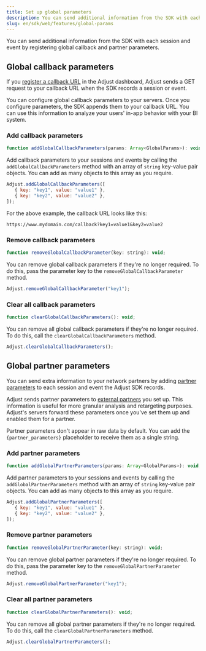 ```yaml
---
title: Set up global parameters
description: You can send additional information from the SDK with each session and event by registering global callback and partner parameters.
slug: en/sdk/web/features/global-params
---
```


You can send additional information from the SDK with each session and event by registering global callback and partner parameters.

## Global callback parameters

If you [register a callback URL](https://help.adjust.com/en/article/set-up-callbacks) in the Adjust dashboard, Adjust sends a GET request to your callback URL when the SDK records a session or event.

You can configure global callback parameters to your servers. Once you configure parameters, the SDK appends them to your callback URL. You can use this information to analyze your users' in-app behavior with your BI system.

### Add callback parameters

```js title="Method signature"
function addGlobalCallbackParameters(params: Array<GlobalParams>): void;
```

Add callback parameters to your sessions and events by calling the `addGlobalCallbackParameters` method with an array of `string` key-value pair objects. You can add as many objects to this array as you require.

```js
Adjust.addGlobalCallbackParameters([
   { key: "key1", value: "value1" },
   { key: "key2", value: "value2" },
]);
```

For the above example, the callback URL looks like this:

```text "key1" "value1" "key2" "value2"
https://www.mydomain.com/callback?key1=value1&key2=value2
```

### Remove callback parameters

```js title="Method signature"
function removeGlobalCallbackParameter(key: string): void;
```

You can remove global callback parameters if they're no longer required. To do this, pass the parameter key to the `removeGlobalCallbackParameter` method.

```js
Adjust.removeGlobalCallbackParameter("key1");
```

### Clear all callback parameters

```js
function clearGlobalCallbackParameters(): void;
```

You can remove all global callback parameters if they're no longer required. To do this, call the `clearGlobalCallbackParameters` method.

```js
Adjust.clearGlobalCallbackParameters();
```

## Global partner parameters

You can send extra information to your network partners by adding [partner parameters](https://help.adjust.com/en/article/data-sharing-ad-network#map-parameters) to each session and event the Adjust SDK records.

Adjust sends partner parameters to [external partners](https://help.adjust.com/en/article/integrated-partners) you set up. This information is useful for more granular analysis and retargeting purposes. Adjust's servers forward these parameters once you've set them up and enabled them for a partner.

<Callout type="note">

Partner parameters don't appear in raw data by default. You can add the `{partner_parameters}` placeholder to receive them as a single string.

</Callout>

### Add partner parameters

```js title="Method signature"
function addGlobalPartnerParameters(params: Array<GlobalParams>): void;
```

Add partner parameters to your sessions and events by calling the `addGlobalPartnerParameters` method with an array of `string` key-value pair objects. You can add as many objects to this array as you require.

```js
Adjust.addGlobalPartnerParameters([
   { key: "key1", value: "value1" },
   { key: "key2", value: "value2" },
]);
```

### Remove partner parameters

```js title="Method signature"
function removeGlobalPartnerParameter(key: string): void;
```

You can remove global partner parameters if they're no longer required. To do this, pass the parameter key to the `removeGlobalPartnerParameter` method.

```js
Adjust.removeGlobalPartnerParameter("key1");
```

### Clear all partner parameters

```js title="Method signature"
function clearGlobalPartnerParameters(): void;
```

You can remove all global partner parameters if they're no longer required. To do this, call the `clearGlobalPartnerParameters` method.

```js
Adjust.clearGlobalPartnerParameters();
```
